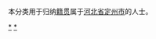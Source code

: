 {{Catnav|頁面分類|各種主題的頁面分類|依中国各省来作的分类|各地中国人|河北人|保定人}}
{{Catnav|頁面分類|人物|各國人物|中国人|各地中国人|河北人|保定人}}
本分类用于归纳[[籍贯|籍贯]]属于[[河北省|河北省]][[定州市|定州市]]的人士。

[[Category:保定人|*]]
[[Category:定州市|*]]